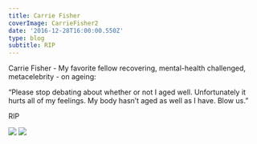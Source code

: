 ---
title: Carrie Fisher
coverImage: CarrieFisher2
date: '2016-12-28T16:00:00.550Z'
type: blog
subtitle: RIP
---

Carrie Fisher - My favorite fellow recovering, mental-health challenged, metacelebrity - on ageing:

“Please stop debating about whether or not I aged well. Unfortunately it hurts all of my feelings. My body hasn’t aged as well as I have. Blow us.”

RIP

<Image src="Carrie_Fisher_2009"  />
<Image src="CarrieFisherYoung"  />
 
